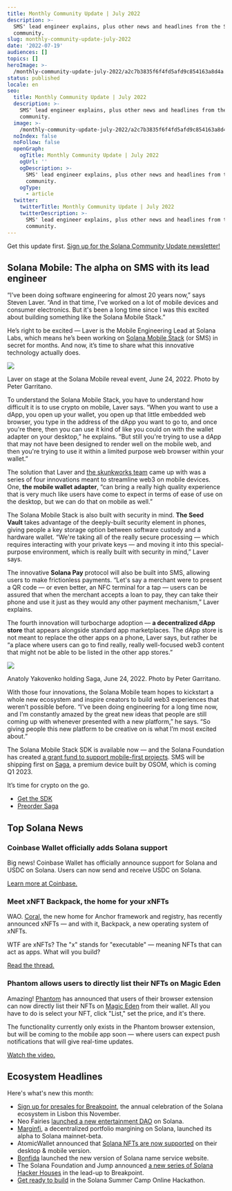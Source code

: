 ```yaml
---
title: Monthly Community Update | July 2022
description: >-
  SMS' lead engineer explains, plus other news and headlines from the Solana
  community.
slug: monthly-community-update-july-2022
date: '2022-07-19'
audiences: []
topics: []
heroImage: >-
  /monthly-community-update-july-2022/a2c7b3835f6f4fd5afd9c854163a8d4a.png
status: published
locale: en
seo:
  title: Monthly Community Update | July 2022
  description: >-
    SMS' lead engineer explains, plus other news and headlines from the Solana
    community.
  image: >-
    /monthly-community-update-july-2022/a2c7b3835f6f4fd5afd9c854163a8d4a.png
  noIndex: false
  noFollow: false
  openGraph:
    ogTitle: Monthly Community Update | July 2022
    ogUrl: ''
    ogDescription: >-
      SMS' lead engineer explains, plus other news and headlines from the Solana
      community.
    ogType:
      - article
  twitter:
    twitterTitle: Monthly Community Update | July 2022
    twitterDescription: >-
      SMS' lead engineer explains, plus other news and headlines from the Solana
      community.
---
```


Get this update first. [Sign up for the Solana Community Update newsletter!](http://eepurl.com/gOcpoL?ref=solana.ghost.io)

## **Solana Mobile: The alpha on SMS with its lead engineer**

“I've been doing software engineering for almost 20 years now,” says Steven Laver. “And in that time, I've worked on a lot of mobile devices and consumer electronics. But it's been a long time since I was this excited about building something like the Solana Mobile Stack.”

He’s right to be excited — Laver is the Mobile Engineering Lead at Solana Labs, which means he’s been working on [Solana Mobile Stack](https://solanamobile.com/sms?ref=solana.ghost.io) (or SMS) in secret for months. And now, it’s time to share what this innovative technology actually does.

![](/monthly-community-update-july-2022/image-1.jpg)

Laver on stage at the Solana Mobile reveal event, June 24, 2022. Photo by Peter Garritano.

To understand the Solana Mobile Stack, you have to understand how difficult it is to use crypto on mobile, Laver says. “When you want to use a dApp, you open up your wallet, you open up that little embedded web browser, you type in the address of the dApp you want to go to, and once you're there, then you can use it kind of like you could on with the wallet adapter on your desktop,” he explains. “But still you're trying to use a dApp that may not have been designed to render well on the mobile web, and then you're trying to use it within a limited purpose web browser within your wallet.”

The solution that Laver and [the skunkworks team](https://twitter.com/Austin_Federa/status/1540103862803206146?ref=solana.ghost.io) came up with was a series of four innovations meant to streamline web3 on mobile devices. One, **the mobile wallet adapter**, “​​can bring a really high quality experience that is very much like users have come to expect in terms of ease of use on the desktop, but we can do that on mobile as well.”

The Solana Mobile Stack is also built with security in mind. **The Seed Vault** takes advantage of the deeply-built security element in phones, giving people a key storage option between software custody and a hardware wallet. “We're taking all of the really secure processing — which requires interacting with your private keys — and moving it into this special-purpose environment, which is really built with security in mind,” Laver says.

The innovative **Solana Pay** protocol will also be built into SMS, allowing users to make frictionless payments. “Let's say a merchant were to present a QR code — or even better, an NFC terminal for a tap — users can be assured that when the merchant accepts a loan to pay, they can take their phone and use it just as they would any other payment mechanism,” Laver explains.

The fourth innovation will turbocharge adoption — **a decentralized dApp store** that appears alongside standard app marketplaces. The dApp store is not meant to replace the other apps on a phone, Laver says, but rather be “a place where users can go to find really, really well-focused web3 content that might not be able to be listed in the other app stores.”

![](/monthly-community-update-july-2022/image-2.jpg)

Anatoly Yakovenko holding Saga, June 24, 2022. Photo by Peter Garritano.

With those four innovations, the Solana Mobile team hopes to kickstart a whole new ecosystem and inspire creators to build web3 experiences that weren’t possible before. “I've been doing engineering for a long time now, and I'm constantly amazed by the great new ideas that people are still coming up with whenever presented with a new platform,” he says. “So giving people this new platform to be creative on is what I’m most excited about.”

The Solana Mobile Stack SDK is available now — and the Solana Foundation has created [a grant fund to support mobile-first projects](https://share.hsforms.com/17ieOT2CNT_SHx0RTjvLa_A5lohw?ref=solana.ghost.io). SMS will be shipping first on [Saga](https://store.solanamobile.com/?ref=solana.ghost.io), a premium device built by OSOM, which is coming Q1 2023.

It’s time for crypto on the go.

-   [Get the SDK](https://github.com/solana-mobile/solana-mobile-stack-sdk?ref=solana.ghost.io)
-   [Preorder Saga](https://store.solanamobile.com/?ref=solana.ghost.io)

## **Top Solana News**

### **Coinbase Wallet officially adds Solana support**

Big news! Coinbase Wallet has officially announce support for Solana and USDC on Solana. Users can now send and receive USDC on Solana.

[Learn more at Coinbase.](https://blog.coinbase.com/send-and-receive-crypto-on-multiple-networks-starting-with-polygon-and-solana-e03d8480fe54?ref=solana.ghost.io)

### **Meet xNFT Backpack, the home for your xNFTs**

WAO. [Coral](https://www.coral.community/?ref=solana.ghost.io), the new home for Anchor framework and registry, has recently announced xNFTs — and with it, Backpack, a new operating system of xNFTs.

WTF are xNFTs? The "x" stands for "executable" — meaning NFTs that can act as apps. What will you build?

[Read the thread.](https://twitter.com/xNFT_Backpack/status/1538919524271017984?ref=solana.ghost.io)

### **Phantom allows users to directly list their NFTs on Magic Eden**

Amazing! [Phantom](https://phantom.app/?ref=solana.ghost.io) has announced that users of their browser extension can now directly list their NFTs on [Magic Eden](https://magiceden.io/?ref=solana.ghost.io) from their wallet. All you have to do is select your NFT, click "List," set the price, and it's there.

The functionality currently only exists in the Phantom browser extension, but will be coming to the mobile app soon — where users can expect push notifications that will give real-time updates.

[Watch the video.](https://twitter.com/phantom/status/1539670925007790081?ref=solana.ghost.io)

## **Ecosystem Headlines**

Here's what's new this month:

-   [Sign up for presales for Breakpoint](https://solana.com/breakpoint?ref=solana.ghost.io), the annual celebration of the Solana ecosystem in Lisbon this November.
-   Neo Fairies [launched a new entertainment DAO](https://twitter.com/neofairies/status/1542576049740910592?ref=solana.ghost.io) on Solana.
-   [Marginfi](https://twitter.com/marginfi/status/1541828791109947392?ref=solana.ghost.io), a decentralized portfolio margining on Solana, launched its alpha to Solana mainnet-beta.
-   AtomicWallet announced that [Solana NFTs are now supported](http://atomicwallet%20announced%20that%20solana%20nfts%20are%20now%20supported%20on%20their%20desktop%20%26%20mobile%20version./) on their desktop & mobile version.
-   [Bonfida](https://twitter.com/bonfida/status/1535237791948365829?ref=solana.ghost.io) launched the new version of Solana name service website.
-   The Solana Foundation and Jump announced [a new series of Solana Hacker Houses](https://solana.com/news/solana-jump-hacker-house-breakpoint-fall-2022?ref=solana.ghost.io) in the lead-up to Breakpoint.
-   [Get ready to build](https://solana.com/summercamp?ref=solana.ghost.io) in the Solana Summer Camp Online Hackathon.
